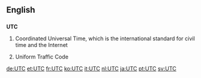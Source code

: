 ==English==

==={{initialism}}===
{{wikipedia}}
'''UTC'''

#Coordinated Universal Time, which is the international standard for civil time and the Internet
#{{US}} {{law}} Uniform Traffic Code

[[de:UTC]]
[[et:UTC]]
[[fr:UTC]]
[[ko:UTC]]
[[it:UTC]]
[[nl:UTC]]
[[ja:UTC]]
[[pt:UTC]]
[[sv:UTC]]